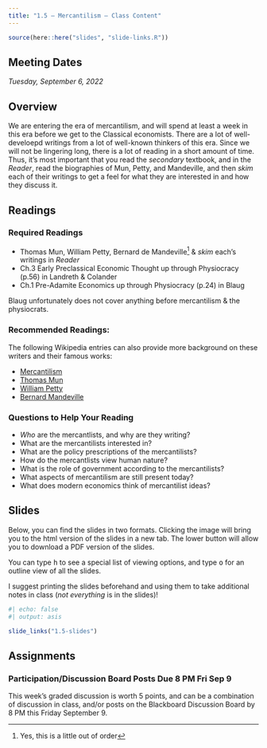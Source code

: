 ```yaml
---
title: "1.5 — Mercantilism — Class Content"
---
```


```r
source(here::here("slides", "slide-links.R"))
```

::: {.callout-note appearance="minimal"}
# Meeting Dates

*Tuesday, September 6, 2022*
:::

## <i class="fas fa-info-circle fa-lg"></i> Overview

We are entering the era of mercantilism, and will spend at least a week in this era before we get to the Classical economists. There are a lot of well-develoepd writings from a lot of well-known thinkers of this era. Since we will not be lingering long, there is a lot of reading in a short amount of time. Thus, it's most important that you read the *secondary* textbook, and in the *Reader*, read the biographies of Mun, Petty, and Mandeville, and then *skim* each of their writings to get a feel for what they are interested in and how they discuss it. 

## <i class="fas fa-book-reader fa-lg"></i> Readings

### Required Readings

- <i class="fas fas fa-book"></i> Thomas Mun, William Petty, Bernard de Mandeville^[Yes, this is a little out of order] & *skim* each's writings in *Reader*
- <i class="fas fas fa-book"></i> Ch.3 Early Preclassical Economic Thought up through Physiocracy (p.56) in Landreth & Colander
- <i class="fas fas fa-book"></i> Ch.1 Pre-Adamite Economics up through Physiocracy (p.24) in Blaug

Blaug unfortunately does not cover anything before mercantilism & the physiocrats.

### Recommended Readings:

The following Wikipedia entries can also provide more background on these writers and their famous works:

- [<i class="fab fa-wikipedia-w"></i> Mercantilism](https://en.wikipedia.org/wiki/Mercantilism)
- [<i class="fab fa-wikipedia-w"></i> Thomas Mun](https://en.wikipedia.org/wiki/Thomas_Mun)
- [<i class="fab fa-wikipedia-w"></i> William Petty](https://en.wikipedia.org/wiki/William_Petty)
- [<i class="fab fa-wikipedia-w"></i> Bernard Mandeville](https://en.wikipedia.org/wiki/Bernard_Mandeville)

### Questions to Help Your Reading

- *Who* are the mercantlists, and why are they writing?
- What are the mercantilists interested in?
- What are the policy prescriptions of the mercantilists?
- How do the mercantlists view human nature?
- What is the role of government according to the mercantilists?
- What aspects of mercantilism are still present today?
- What does modern economics think of mercantilist ideas?

## <i class="fas fa-chalkboard-teacher"></i> Slides

Below, you can find the slides in two formats. Clicking the image will bring you to the html version of the slides in a new tab. The lower button will allow you to download a PDF version of the slides.

::: callout-tip
You can type <kbd>h</kbd> to see a special list of viewing options, and type <kbd>o</kbd> for an outline view of all the slides.
:::

I suggest printing the slides beforehand and using them to take additional notes in class (*not everything* is in the slides)!

```r
#| echo: false
#| output: asis

slide_links("1.5-slides")
```

## <i class="fas fa-laptop-code"></i> Assignments

### Participation/Discussion Board Posts Due 8 PM Fri Sep 9

This week's graded discussion is worth 5 points, and can be a combination of discussion in class, and/or posts on the Blackboard Discussion Board by 8 PM this Friday September 9.
